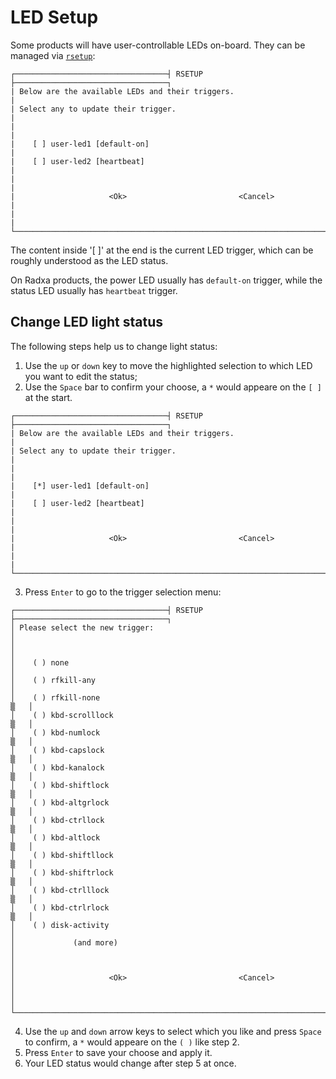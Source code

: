 # LED Setup

Some products will have user-controllable LEDs on-board. They can be managed via [`rsetup`](/radxa-os/rsetup#gpio-leds):

```
┌──────────────────────────────────┤ RSETUP ├──────────────────────────────────┐
| Below are the available LEDs and their triggers.                             |
| Select any to update their trigger.                                          |
|                                                                              |
|    [ ] user-led1 [default-on]                                                |
|    [ ] user-led2 [heartbeat]                                                 |
|                                                                              |
|                     <Ok>                         <Cancel>                    |
|                                                                              |
└──────────────────────────────────────────────────────────────────────────────┘
```

The content inside '[ ]' at the end is the current LED trigger, which can be roughly understood as the LED status.

On Radxa products, the power LED usually has `default-on` trigger, while the status LED usually has `heartbeat` trigger.

## Change LED light status

The following steps help us to change light status:

1. Use the `up` or `down` key to move the highlighted selection to which LED you want to edit the status;
2. Use the `Space` bar to confirm your choose, a `*` would appeare on the `[ ]` at the start.

```
┌──────────────────────────────────┤ RSETUP ├──────────────────────────────────┐
| Below are the available LEDs and their triggers.                             |
| Select any to update their trigger.                                          |
|                                                                              |
|    [*] user-led1 [default-on]                                                |
|    [ ] user-led2 [heartbeat]                                                 |
|                                                                              |
|                     <Ok>                         <Cancel>                    |
|                                                                              |
└──────────────────────────────────────────────────────────────────────────────┘
```

3. Press `Enter` to go to the trigger selection menu:

```
┌──────────────────────────────────┤ RSETUP ├──────────────────────────────────┐
│ Please select the new trigger:                                               │
│                                                                              │
│    ( ) none                                                                  │
│    ( ) rfkill-any                                                            │
│    ( ) rfkill-none                                                       ▒   │
│    ( ) kbd-scrolllock                                                    ▒   │
│    ( ) kbd-numlock                                                       ▒   │
│    ( ) kbd-capslock                                                      ▒   │
│    ( ) kbd-kanalock                                                      ▒   │
│    ( ) kbd-shiftlock                                                     ▒   │
│    ( ) kbd-altgrlock                                                     ▒   │
│    ( ) kbd-ctrllock                                                      ▒   │
│    ( ) kbd-altlock                                                       ▒   │
│    ( ) kbd-shiftllock                                                    ▒   │
│    ( ) kbd-shiftrlock                                                    ▒   │
│    ( ) kbd-ctrlllock                                                     ▒   │
│    ( ) kbd-ctrlrlock                                                     ▒   │
│    ( ) disk-activity                                                         │
│             (and more)                                                       │
│                                                                              │
│                     <Ok>                         <Cancel>                    │
│                                                                              │
└──────────────────────────────────────────────────────────────────────────────┘
```

4. Use the `up` and `down` arrow keys to select which you like and press `Space` to confirm, a `*` would appeare on the `( )` like step 2.
5. Press `Enter` to save your choose and apply it.
6. Your LED status would change after step 5 at once.
